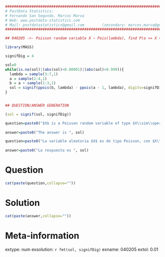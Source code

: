 
```r

################################################################################
# PostData Statistics: 
# Fernando San Segundo, Marcos Marva
# Web: www.postdata-statistics.com
# Mail: postdatastatistics@gmail.com        (secondary: marcos.marva@gmail.es)
################################################################################

## 040205 ->- Poisson random variable X ~ Pois(lambda), find P(a <= X <= b).
```


```r
library(MASS)

signifDig = 4

sol=0
while(is.na(sol)|(abs(sol)<0.00001)|(abs(sol)>0.999)){
  lambda = sample(3:7,1)
  a = sample(2:4,1)
  b = a + sample(1:3,1)
  sol = signif(ppois(b, lambda) - ppois(a - 1, lambda), digits=signifDig)
}


## QUESTION/ANSWER GENERATION

(sol = signif(sol, signifDig))

```


```r
question=paste0("$X$ is a Poisson random variable of type $X\\sim\\operatorname{Pois}(\\lambda = ", lambda, ")$. Find the probability $$P(", a,"\\leq X \\leq ", b,").$$ Use  ", signifDig, " significant digits in your answer.")
  
answer=paste0("The answer is ", sol)

```


```r
question=paste0("La variable aleatoria $X$ es de tipo Poisson, con $X\\sim\\operatorname{Pois}(\\lambda = ", lambda, ")$. Calcula la probabilidad $$P(", a,"\\leq X \\leq ", b,").$$ Escribe tu respuesta con ", signifDig, " cifras significativas." )
  
answer=paste0("La respuesta es ", sol)

```


Question
========

```r
cat(paste(question,collapse=""))
```


Solution
=========

```r
cat(paste(answer,collapse=""))
```

Meta-information
================
extype: num
exsolution: `r fmt(sol, signifDig)`
exname: 040205
extol: 0.01


